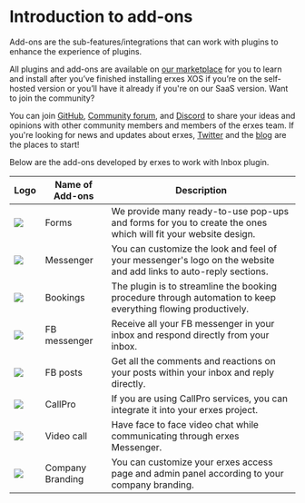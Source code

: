 
<HeroPattern />

# Introduction to add-ons
Add-ons are the sub-features/integrations that can work with plugins to enhance the experience of plugins.

All plugins and add-ons are available on [our marketplace](https://erxes.io/marketplace) for you to learn and install after you’ve finished installing erxes XOS if you’re on the self-hosted version or you’ll have it already if you're on our SaaS version.
<Note>
Want to join the community?

You can join [GitHub](https://github.com/erxes/erxes), [Community forum](https://github.com/erxes/erxes/discussions), and [Discord](https://discord.com/invite/aaGzy3gQK5) to share your ideas and opinions with other community members and members of the erxes team. If you're looking for news and updates about erxes, [Twitter](https://twitter.com/erxesHQ) and the [blog](https://erxes.io/blog) are the places to start!
</Note>

Below are the add-ons developed by erxes to work with Inbox plugin.

| Logo | Name of Add-ons | Description |
| ---- | ---- | ----------- |
| ![](https://erxes-docs.s3.us-west-2.amazonaws.com/Forms.png) | Forms | We provide many ready-to-use pop-ups and forms for you to create the ones which will fit your website design. |
| ![](https://erxes-docs.s3.us-west-2.amazonaws.com/Messenger.png) | Messenger | You can customize the look and feel of your messenger's logo on the website and add links to auto-reply sections. |
| ![](https://erxes-docs.s3.us-west-2.amazonaws.com/Booking.png) | Bookings | The plugin is to streamline the booking procedure through automation to keep everything flowing productively. |
| ![](https://erxes-docs.s3.us-west-2.amazonaws.com/Fb_messenger.png) | FB messenger | Receive all your FB messenger in your inbox and respond directly from your inbox. |
| ![](https://erxes-docs.s3.us-west-2.amazonaws.com/Fb_post.png) | FB posts | Get all the comments and reactions on your posts within your inbox and reply directly. |
| ![](https://erxes-docs.s3.us-west-2.amazonaws.com/Callpro.png) | CallPro | If you are using CallPro services, you can integrate it into your erxes project. |
| ![](https://erxes-docs.s3.us-west-2.amazonaws.com/Audio_video_calling.png) | Video call | Have face to face video chat while communicating through erxes Messenger. |
| ![](https://erxes-docs.s3.us-west-2.amazonaws.com/Company_Branding.png) | Company Branding | You can customize your erxes access page and admin panel according to your company branding. |